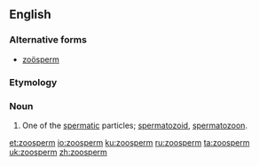 ==English==
{{Webster 1913}}
===Alternative forms===
* [[zoösperm]]
===Etymology===
{{prefix|zoo|sperm|lang=en}}

===Noun===
{{en-noun}}

# {{context|biology|lang=en}} One of the [[spermatic]] particles; [[spermatozoid]], [[spermatozoon]].

[[et:zoosperm]]
[[io:zoosperm]]
[[ku:zoosperm]]
[[ru:zoosperm]]
[[ta:zoosperm]]
[[uk:zoosperm]]
[[zh:zoosperm]]